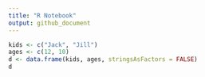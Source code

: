 ```yaml
---
title: "R Notebook"
output: github_document
---
```




```r
kids <- c("Jack", "Jill")
ages <- c(12, 10)
d <- data.frame(kids, ages, stringsAsFactors = FALSE)
d
```


